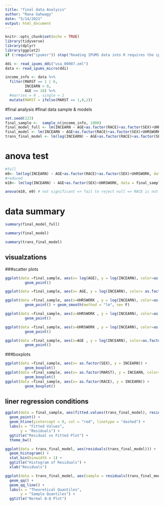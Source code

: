 ```yaml
---
title: "final data Analysis"
author: "Rana Gahwagy"
date: "5/14/2021"
output: html_document
---
```



```r
knitr::opts_chunk$set(echo = TRUE)
library(tidyverse)
library(dplyr)
library(ggplot2)
if (!require("ipumsr")) stop("Reading IPUMS data into R requires the ipumsr package. It can be installed using the following command: install.packages('ipumsr')")

ddi <- read_ipums_ddi("usa_00007.xml")
data <- read_ipums_micro(ddi)
```

```r
income_info <- data %>%
  filter(MARST == 1 | 6, 
         INCEARN > 0, 
         AGE >= 18) %>%
  #marries = 0 , single = 1
  mutate(MARST = ifelse(MARST == 1,0,1))
```

#final analysis 
#final data sample & models
```r
set.seed(123)
final_sample <-  sample_n(income_info, 1000)
final_model_full <- lm(INCEARN ~ AGE+as.factor(RACE)+as.factor(SEX)+UHRSWORK+TRANTIME+(MARST), data = final_sample)
final_model <- lm(INCEARN ~ AGE+as.factor(RACE)+as.factor(SEX)+UHRSWORK+(MARST), data = final_sample)
trans_final_model <- lm(log(INCEARN) ~ AGE+as.factor(RACE)+as.factor(SEX)+UHRSWORK+(MARST), data = final_sample)

```
# anova test

```r
#full
m9<- lm(log(INCEARN) ~ AGE+as.factor(RACE)+as.factor(SEX)+UHRSWORK, data = final_sample)
#reduced 
m10<- lm(log(INCEARN) ~ AGE+as.factor(SEX)+UHRSWORK, data = final_sample)

anova(m10, m9) # not significant => fail to reject null => RACE is not helpful in this model
```

# data summary
```r
summary(final_model_full)
```
```r
summary(final_model)
```
```r
summary(trans_final_model)
```
## visualzations 
###scatter plots 
```r
ggplot(data =final_sample, aes(x= log(AGE), y = log(INCEARN), color=as.factor(SEX),  shape= as.factor(MARST))) + 
         geom_point() 

ggplot(data =final_sample, aes(x= AGE, y = log(INCEARN), color= as.factor(MARST), shape= as.factor(SEX))) + geom_point() #include 

ggplot(data =final_sample, aes(x=UHRSWORK , y = log(INCEARN), color=as.factor(MARST ))) + 
         geom_point() + geom_smooth(method = "lm", se= F)
```
```r
ggplot(data =final_sample, aes(x=UHRSWORK , y = log(INCEARN), color=as.factor(SEX),  shape= as.factor(MARST ))) + 
         geom_point()

ggplot(data =final_sample, aes(x=UHRSWORK , y = log(INCEARN), color=as.factor(RACE),  shape= as.factor(SEX ))) + 
         geom_point()

ggplot(data =final_sample, aes(x=AGE , y = log(INCEARN), color=as.factor(RACE),  shape= as.factor(MARST))) + 
         geom_point()
```
###boxplots 
```r
ggplot(data =final_sample, aes(x= as.factor(SEX), y = INCEARN)) + 
         geom_boxplot()
ggplot(data =final_sample, aes(x= as.factor(MARST), y = INCEARN, color= as.factor(MARST))) + 
         geom_boxplot()
ggplot(data =final_sample, aes(x= as.factor(RACE), y = INCEARN)) + 
         geom_boxplot()
```

## liner regression conditions 
```r

ggplot(data = final_sample, aes(fitted.values(trans_final_model), resid(trans_final_model))) +
  geom_point() +
  geom_hline(yintercept = 0, col = "red", linetype = "dashed") +
  labs(x = "Fitted Values",
       y = "Residuals") +
  ggtitle("Residual vs Fitted Plot") +
  theme_bw()

ggplot(data = trans_final_model, aes(residuals(trans_final_model))) + 
  geom_histogram() +
  stat_bin(binwidth = 1) +
  ggtitle("Histogram of Residuals") + 
  xlab("Residuals")

ggplot(data = trans_final_model, aes(sample = residuals(trans_final_model))) +
  geom_qq() +
  geom_qq_line() +
  labs(x = "Theoretical Quantiles",
       y = "Sample Quantiles") +
  ggtitle("Normal Q-Q Plot")


```

